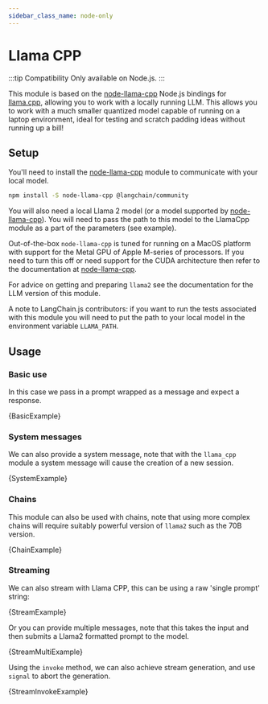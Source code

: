 ```yaml
---
sidebar_class_name: node-only
---
```


# Llama CPP

:::tip Compatibility
Only available on Node.js.
:::

This module is based on the [node-llama-cpp](https://github.com/withcatai/node-llama-cpp) Node.js bindings for [llama.cpp](https://github.com/ggerganov/llama.cpp), allowing you to work with a locally running LLM. This allows you to work with a much smaller quantized model capable of running on a laptop environment, ideal for testing and scratch padding ideas without running up a bill!

## Setup

You'll need to install the [node-llama-cpp](https://github.com/withcatai/node-llama-cpp) module to communicate with your local model.


<IntegrationInstallTooltip></IntegrationInstallTooltip>

```bash npm2yarn
npm install -S node-llama-cpp @langchain/community
```

You will also need a local Llama 2 model (or a model supported by [node-llama-cpp](https://github.com/withcatai/node-llama-cpp)). You will need to pass the path to this model to the LlamaCpp module as a part of the parameters (see example).

Out-of-the-box `node-llama-cpp` is tuned for running on a MacOS platform with support for the Metal GPU of Apple M-series of processors. If you need to turn this off or need support for the CUDA architecture then refer to the documentation at [node-llama-cpp](https://withcatai.github.io/node-llama-cpp/).

For advice on getting and preparing `llama2` see the documentation for the LLM version of this module.

A note to LangChain.js contributors: if you want to run the tests associated with this module you will need to put the path to your local model in the environment variable `LLAMA_PATH`.

## Usage

### Basic use

In this case we pass in a prompt wrapped as a message and expect a response.


<CodeBlock language="typescript">{BasicExample}</CodeBlock>

### System messages

We can also provide a system message, note that with the `llama_cpp` module a system message will cause the creation of a new session.


<CodeBlock language="typescript">{SystemExample}</CodeBlock>

### Chains

This module can also be used with chains, note that using more complex chains will require suitably powerful version of `llama2` such as the 70B version.


<CodeBlock language="typescript">{ChainExample}</CodeBlock>

### Streaming

We can also stream with Llama CPP, this can be using a raw 'single prompt' string:


<CodeBlock language="typescript">{StreamExample}</CodeBlock>

Or you can provide multiple messages, note that this takes the input and then submits a Llama2 formatted prompt to the model.


<CodeBlock language="typescript">{StreamMultiExample}</CodeBlock>

Using the `invoke` method, we can also achieve stream generation, and use `signal` to abort the generation.


<CodeBlock language="typescript">{StreamInvokeExample}</CodeBlock>
